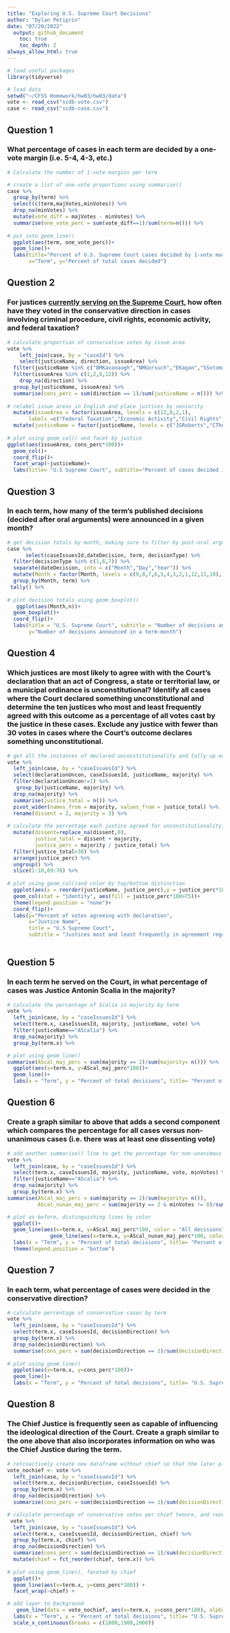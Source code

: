 ```yaml
---
title: "Exploring U.S. Supreme Court Decisions"
author: "Dylan Petiprin"
date: "07/20/2022"
  output: github_document
    toc: true
    toc_depth: 2
always_allow_html: true
---
```


```r

# load useful packages
library(tidyverse)

# load data
setwd("~/CFSS Homework/hw03/hw03/data")
vote <- read_csv("scdb-vote.csv")
case <- read_csv("scdb-case.csv")

```


## Question 1

### What percentage of cases in each term are decided by a one-vote margin (i.e. 5-4, 4-3, etc.)
```r

# Calculate the number of 1-vote margins per term

# create a list of one-vote proportions using summarise()
case %>% 
  group_by(term) %>% 
  select(c(term,majVotes,minVotes)) %>% 
  drop_na(minVotes) %>% 
  mutate(vote_diff = majVotes - minVotes) %>% 
  summarise(one_vote_perc = sum(vote_diff==1)/sum(term=n())) %>% 
  
# put into geom_line()
  ggplot(aes(term, one_vote_perc))+
  geom_line()+
  labs(title="Percent of U.S. Supreme Court cases decided by 1-vote margin",
       x="Term", y="Percent of total cases decided")

```

## Question 2

### For justices [currently serving on the Supreme Court](https://www.supremecourt.gov/about/biographies.aspx), how often have they voted in the conservative direction in cases involving criminal procedure, civil rights, economic activity, and federal taxation?

```r

# calculate proportion of conservative votes by issue area
vote %>% 
    left_join(case, by = "caseId") %>% 
    select(justiceName, direction, issueArea) %>% 
  filter(justiceName %in% c("BMKavanaugh","NMGorsuch","EKagan","SSotomayor","SAAlito","SGBreyer","CThomas","JGRoberts")) %>% 
  filter(issueArea %in% c(1,2,8,12)) %>% 
    drop_na(direction) %>% 
  group_by(justiceName, issueArea) %>% 
  summarise(cons_perc = sum(direction == 1)/sum(justiceName = n())) %>% 
  
# relabel issue areas in English and place justices by seniority
  mutate(issueArea = factor(issueArea, levels = c(12,8,2,1), 
       labels =c("Federal Taxation","Economic Activity","Civil Rights","Criminal Procedure"))) %>% 
  mutate(justiceName = factor(justiceName, levels = c("JGRoberts","CThomas","SGBreyer","SAAlito","SSotomayor","EKagan","NMGorsuch","BMKavanaugh"))) %>% 
  
# plot using geom_col() and facet by justice
ggplot(aes(issueArea, cons_perc*100))+
  geom_col()+
  coord_flip()+
  facet_wrap(~justiceName)+
  labs(title= "U.S Supreme Court", subtitle="Percent of cases decided in a conservative direction", x="Issue Area",y="Percent of votes cast")

```

## Question 3

### In each term, how many of the term's published decisions (decided after oral arguments) were announced in a given month?

```r

# get decision totals by month, making sure to filter by post-oral arguments
case %>% 
      select(caseIssuesId,dateDecision, term, decisionType) %>% 
  filter(decisionType %in% c(1,6,7)) %>% 
  separate(dateDecision, into = c("Month","Day","Year")) %>% 
  mutate(Month = factor(Month, levels = c(9,8,7,6,5,4,3,2,1,12,11,10),labels = c("September","August","July","June","May","April","March","February","January","December","November","October"))) %>% 
  group_by(Month, term) %>%
 tally() %>% 
  
# plot decision totals using geom_boxplot()
   ggplot(aes(Month,n))+
  geom_boxplot()+
  coord_flip()+
  labs(title = "U.S. Supreme Court", subtitle = "Number of decisions announced post-oral arguments per month, by term",
       y="Number of decisions announced in a term-month")

```

## Question 4

### Which justices are most likely to agree with with the Court's declaration that an act of Congress, a state or territorial law, or a municipal ordinance is unconstitutional? Identify all cases where the Court declared something unconstitutional and determine the ten justices who most and least frequently agreed with this outcome as a percentage of all votes cast by the justice in these cases. Exclude any justice with fewer than 30 votes in cases where the Court's outcome declares something unconstitutional.

```r

# get all the instances of declared unconstitutionality and tally up each justice's votes
vote %>% 
  left_join(case, by = "caseIssuesId") %>% 
  select(declarationUncon, caseIssuesId, justiceName, majority) %>% 
  filter(declarationUncon!=1) %>% 
   group_by(justiceName, majority) %>% 
  drop_na(majority) %>%
  summarise(justice_total = n()) %>%
  pivot_wider(names_from = majority, values_from = justice_total) %>% 
  rename(dissent = 2, majority = 3) %>% 
  
# calculate the percentage each justice agreed for unconstitutionality, filter out those with less than 30 total votes, and get the top and bottom 10
  mutate(dissent=replace_na(dissent,0), 
         justice_total = dissent + majority,
         justice_perc = majority / justice_total) %>% 
  filter(justice_total>30) %>% 
  arrange(justice_perc) %>% 
  ungroup() %>% 
  slice(1:10,69:78) %>% 
  
# plot using geom_col()and color by top/bottom distinction
  ggplot(aes(x = reorder(justiceName, justice_perc),y = justice_perc*100))+
  geom_col(stat = "identity", aes(fill = justice_perc*100>75))+
  theme(legend.position = "none")+
  coord_flip()+
  labs(y="Percent of votes agreeing with declaration",
       x="Justice Name",
       title = "U.S Supreme Court",
       subtitle = "Justices most and least frequently in agreement regarding unconstitutionality")
 
```

## Question 5

### In each term he served on the Court, in what percentage of cases was Justice Antonin Scalia in the majority?

```r

# calculate the percentage of Scalia in majority by term
vote %>% 
  left_join(case, by = "caseIssuesId") %>% 
  select(term.x, caseIssuesId, majority, justiceName, vote) %>% 
  filter(justiceName=="AScalia") %>% 
  drop_na(majority) %>% 
  group_by(term.x) %>% 

# plot using geom_line()
summarise(AScal_maj_perc = sum(majority == 2)/sum(majority= n())) %>% 
  ggplot(aes(x=term.x, y=AScal_maj_perc*100))+
  geom_line()+
  labs(x = "Term", y = "Percent of total decisions", title= "Percent of the time Scalia was in the majority" )

```

## Question 6

### Create a graph similar to above that adds a second component which compares the percentage for all cases versus non-unanimous cases (i.e. there was at least one dissenting vote)

```r

# add another summarise() line to get the percentage for non-unanimous decisions
vote %>% 
  left_join(case, by = "caseIssuesId") %>% 
  select(term.x, caseIssuesId, majority, justiceName, vote, minVotes) %>% 
  filter(justiceName=="AScalia") %>% 
  drop_na(majority) %>% 
  group_by(term.x) %>% 
summarise(AScal_maj_perc = sum(majority == 2)/sum(majority= n()),
          AScal_nunan_maj_perc = sum(majority == 2 & minVotes != 0)/sum(minVotes != 0) ) %>% 

# plot as before, distinguishing lines by color
  ggplot()+
  geom_line(aes(x=term.x, y=AScal_maj_perc*100, color = "All decisions"))+
              geom_line(aes(x=term.x, y=AScal_nunan_maj_perc*100, color = "Non-unanimous decisions")) +
  labs(x = "Term", y = "Percent of total decisions", title= "Percent of the time Scalia was in the majority", color= NULL )+
  theme(legend.position = "bottom")

```

## Question 7

### In each term, what percentage of cases were decided in the conservative direction?

```r
# calculate percentage of conservative cases by term
vote %>% 
  left_join(case, by = "caseIssuesId") %>% 
  select(term.x, caseIssuesId, decisionDirection) %>% 
  group_by(term.x) %>% 
  drop_na(decisionDirection) %>% 
  summarise(cons_perc = sum(decisionDirection == 1)/sum(decisionDirection = n())) %>% 
  
# plot using geom_line()
  ggplot(aes(x=term.x, y=cons_perc*100))+
  geom_line()+
  labs(x = "Term", y = "Percent of total decisions", title= "U.S. Supreme Court", subtitle = "Percent of cases decided in the conservative direction" )

```

## Question 8

### The Chief Justice is frequently seen as capable of influencing the ideological direction of the Court. Create a graph similar to the one above that also incorporates information on who was the Chief Justice during the term.

```r
# retroactively create new dataframe without chief so that the later plots have gray background
vote_nochief <- vote %>% 
  left_join(case, by = "caseIssuesId") %>% 
  select(term.x, decisionDirection, caseIssuesId) %>% 
  group_by(term.x) %>% 
  drop_na(decisionDirection) %>% 
  summarise(cons_perc = sum(decisionDirection == 1)/sum(decisionDirection = n()))

# calculate percentage of conservative votes per chief tenure, and reorder by chief term
 vote %>% 
  left_join(case, by = "caseIssuesId") %>% 
  select(term.x, caseIssuesId, decisionDirection, chief) %>% 
  group_by(term.x, chief) %>% 
  drop_na(decisionDirection) %>% 
  summarise(cons_perc = sum(decisionDirection == 1)/sum(decisionDirection = n())) %>% 
  mutate(chief = fct_reorder(chief, term.x)) %>% 
   
# plot using geom_line(), faceted by chief
  ggplot()+
  geom_line(aes(x=term.x, y=cons_perc*100)) +
  facet_wrap(~chief) +

# add layer to background 
   geom_line(data = vote_nochief, aes(x=term.x, y=cons_perc*100), alpha = .25) +
  labs(x = "Term", y = "Percent of total decisions", title= "U.S. Supreme Court", subtitle = "Percent of cases decided in the conservative direction" ) +
  scale_x_continuous(breaks = c(1800,1900,2000))

```



